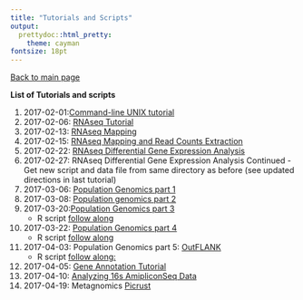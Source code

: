 ```yaml
---
title: "Tutorials and Scripts"
output:
  prettydoc::html_pretty:
    theme: cayman
fontsize: 18pt
---
```


[Back to main page](index.html)

**List of Tutorials and scripts** 

1. 2017-02-01:[Command-line UNIX tutorial](Tutorial/2017-02-01_Command_Line_Unix.html)
2. 2017-02-06: [RNAseq Tutorial](Tutorial/2017-02-06_RNAseq_tutorial.html)
3. 2017-02-13: [RNAseq Mapping](Tutorial/2017-02-13_RNAseq_Mapping.html)
4. 2017-02-15: [RNAseq Mapping and Read Counts Extraction](Tutorial/2017-02-15_RNAseq_Map_Count.html)
5. 2017-02-22: [RNAseq Differential Gene Expression Analysis](Tutorial/2017-2-22_RNAseqDGE.html)
6. 2017-02-27: RNAseq Differential Gene Expression Analysis Continued - Get new script and data file from same directory as before (see updated directions in last tutorial)
7. 2017-03-06: [Population Genomics part 1](Tutorial/2017-03-06_Tutorials_PopGenomics1.html)    
8. 2017-03-08: [Population genomics part 2](Tutorial/2017-03-08_Tutorials_PopGenomics2.html)     
9. 2017-03-20:[Population Genomics part 3](Tutorial/2017-03-20_Tutorials_PopGenomics3.html)    
    * R script [follow along](Tutorial/2017-03-20_populationgenomics3_R.html)   
10. 2017-03-22: [Population Genomics part 4](Tutorial/2017-03-22_Tutorials_PopulGenomics4.html)   
    * R script [follow along](Tutorial/2017-03-22_pop4_followalong.html)   
11. 2017-04-03: Population Genomics part 5: [OutFLANK](Tutorial/2017-04-03_Popgenomics5_outlier_annotations_DAPC_OutFLANK.html)
    * R script [follow along:](Tutorial/2017-04-03_OUTFLANK-yourself.html)    
    
12. 2017-04-05: [Gene Annotation Tutorial](Tutorial/2017-04-05_annotation_tutorial3.html)    
13. 2017-04-10: [Analyzing 16s AmipliconSeq Data](Tutorial/2017-04-10_16sAmipliconSeqData.html)   
14. 2017-04-19: Metagnomics [Picrust](Tutorial/2017-04-19_picrust.html)